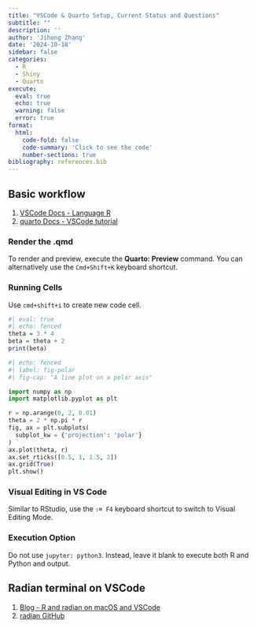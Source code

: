 ```yaml
---
title: "VSCode & Quarto Setup, Current Status and Questions"
subtitle: ""
description: ''
author: 'Jihong Zhang'
date: '2024-10-18'
sidebar: false
categories:
  - R
  - Shiny
  - Quarto
execute: 
  eval: true
  echo: true
  warning: false
  error: true
format: 
  html: 
    code-fold: false
    code-summary: 'Click to see the code'
    number-sections: true
bibliography: references.bib
---
```


## Basic workflow

1.  [VSCode Docs - Language R](https://code.visualstudio.com/docs/languages/r)
2.  [quarto Docs - VSCode tutorial](https://quarto.org/docs/get-started/hello/vscode.html)

### Render the .qmd

To render and preview, execute the **Quarto: Preview** command. You can alternatively use the `Cmd+Shift+K` keyboard shortcut.

### Running Cells

Use `cmd+shift+i` to create new code cell.

```r
#| eval: true
#| echo: fenced
theta = 3 * 4
beta = theta + 2
print(beta)
```

```python
#| echo: fenced
#| label: fig-polar
#| fig-cap: "A line plot on a polar axis"

import numpy as np
import matplotlib.pyplot as plt

r = np.arange(0, 2, 0.01)
theta = 2 * np.pi * r
fig, ax = plt.subplots(
  subplot_kw = {'projection': 'polar'} 
)
ax.plot(theta, r)
ax.set_rticks([0.5, 1, 1.5, 2])
ax.grid(True)
plt.show()
```

### Visual Editing in VS Code

Similar to RStudio, use the `⇧⌘ F4` keyboard shortcut to switch to Visual Editing Mode.

### Execution Option

Do not use `jupyter: python3`. Instead, leave it blank to execute both R and Python and output.

## Radian terminal on VSCode

1.  [Blog - R and radian on macOS and VSCode](https://luongbui.com/r-and-radian-on-macos-and-vscode/)
2.  [radian GitHub](https://github.com/randy3k/radian)
